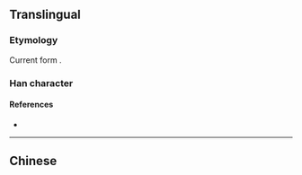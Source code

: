 {{also|尋}}
{{character info}}
==Translingual==

===Etymology===
{{Han simp|尋|f=工|t=&nbsp;|f2=口|t2=&nbsp;}}

Current form {{Han compound|又|t1=hand|寸|t2=hand}}.

===Han character===
{{Han char|rn=41|rad=寸|as=03|sn=6|four=1734|canj=SMDI|ids=⿱彐寸}}

====References====
* {{Han ref|kx=0293.331|hdz=10504.010|uh=5BFB|ud=23547}}

----

==Chinese==
{{zh-see|尋}}
